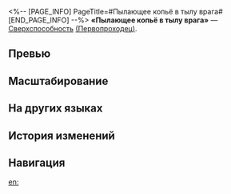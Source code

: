 <%-- [PAGE_INFO]
PageTitle=#Пылающее копьё в тылу врага#
[END_PAGE_INFO] --%>
{{Навык Инфобокс
|Название         = Пылающее копьё в тылу врага
|Изображение      = Навык Пылающее копьё в тылу врага.png
|Персонаж         = Первопроходец (Сохранение)
|Тип              = Сверхспособность
|Тэг              = Групповая атака
|УронСтойк        = 20
|ЭнергияГен       = 5
|Энергия          = 120
|Длительность     = 
|Описание         = Наносит всем противникам огненный урон, равный {{Цвет|Выделенный|50%—110%}} от силы атаки Первопроходца плюс {{Цвет|Выделенный|75%—165%}} от {{MC|ж=её|м=его}} защиты. Следующая базовая атака будет автоматически усилена и не потратит Волю магмы.
|Свойство1        = 
|Масштабирование1 = 
}}
'''«Пылающее копьё в тылу врага»''' — [[Сверхспособность]] [[(Первопроходец)]].

==Превью==
{{Превью
|Файл = Пылающее копьё в тылу врага Превью
}}

==Масштабирование==
{{Масштабирование навыка|тип=Сверхспособность
|50%;55%;60%;65%;70%;75%;81.25%;87.5%;93.75%;100%;105%;110%;115%;120%;125%
|75%;82.5%;90%;97.5%;105%;112.5%;121.88%;131.25%;140.63%;150%;157.5%;165%;172.5%;180%;187.5%
}}

==На других языках==
{{На других языках
|en   = War-Flaming Lance
|zhs  = 陷阵无回的炎枪
|zht  = 陷陣無回的炎槍
|ja   = {{Rubi|陥陣無帰|かんじんむき}}の{{Rubi|炎槍|えんそう}}
|ko   = 임전무퇴 화염의 랜스
|es   = Lanza llameante tras las líneas enemigas
|fr   = Lance de guerre enflammée
|ru   = Пылающее копьё в тылу врага
|th   = War-Flaming Lance
|vi   = Súng Lửa Xung Trận
|de   = Flammenlanze hinter den gegnerischen Linien
|id   = War-Flaming Lance
|pt   = Lança das Chamas da Guerra
}}

==История изменений==
{{История изменений|3.5}}

==Навигация==
{{Навык Навбокс|Первопроходец (Сохранение)}}

[[en:]]